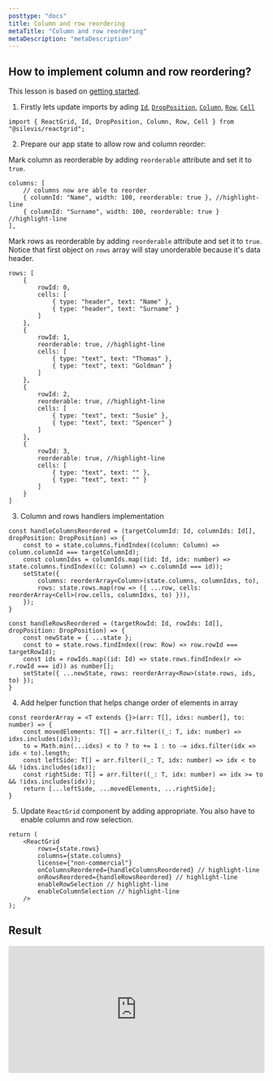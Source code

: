 ```yaml
---
posttype: "docs"
title: Column and row reordering
metaTitle: "Column and row reordering"
metaDescription: "metaDescription"
---
```


## How to implement column and row reordering?

This lesson is based on [getting started](link).

1. Firstly lets update imports by ading [`Id`](link), [`DropPosition`](link), [`Column`](link), [`Row`](link), [`Cell`](link)

```tsx
import { ReactGrid, Id, DropPosition, Column, Row, Cell } from "@silevis/reactgrid";
```

2. Prepare our app state to allow row and column reorder:

Mark column as reorderable by adding `reorderable` attribute and set it to `true`.

```tsx
columns: [
	// columns now are able to reorder
	{ columnId: "Name", width: 100, reorderable: true }, //highlight-line
	{ columnId: "Surname", width: 100, reorderable: true } //highlight-line
],
```

Mark rows as reorderable by adding `reorderable` attribute and set it to `true`. 
Notice that first object on `rows` array will stay unorderable because it's data header.

```tsx
rows: [
	{
		rowId: 0,
		cells: [
			{ type: "header", text: "Name" },
			{ type: "header", text: "Surname" }
		]
	},
	{
		rowId: 1,
		reorderable: true, //highlight-line
		cells: [
			{ type: "text", text: "Thomas" },
			{ type: "text", text: "Goldman" }
		]
	},
	{
		rowId: 2,
		reorderable: true, //highlight-line
		cells: [
			{ type: "text", text: "Susie" },
			{ type: "text", text: "Spencer" }
		]
	},
	{
		rowId: 3,
		reorderable: true, //highlight-line
		cells: [
			{ type: "text", text: "" }, 
			{ type: "text", text: "" }
		]
	}
]
```

3. Column and rows handlers implementation

```tsx
const handleColumnsReordered = (targetColumnId: Id, columnIds: Id[], dropPosition: DropPosition) => {
	const to = state.columns.findIndex((column: Column) => column.columnId === targetColumnId);
	const columnIdxs = columnIds.map((id: Id, idx: number) => state.columns.findIndex((c: Column) => c.columnId === id));
	setState({
		columns: reorderArray<Column>(state.columns, columnIdxs, to),
		rows: state.rows.map(row => ({ ...row, cells: reorderArray<Cell>(row.cells, columnIdxs, to) })),
	});
}

const handleRowsReordered = (targetRowId: Id, rowIds: Id[], dropPosition: DropPosition) => {
	const newState = { ...state };
	const to = state.rows.findIndex((row: Row) => row.rowId === targetRowId);
	const ids = rowIds.map((id: Id) => state.rows.findIndex(r => r.rowId === id)) as number[];
	setState({ ...newState, rows: reorderArray<Row>(state.rows, ids, to) });
}
```

4. Add helper function that helps change order of elements in array

```tsx
const reorderArray = <T extends {}>(arr: T[], idxs: number[], to: number) => {
	const movedElements: T[] = arr.filter((_: T, idx: number) => idxs.includes(idx));
	to = Math.min(...idxs) < to ? to += 1 : to -= idxs.filter(idx => idx < to).length;
	const leftSide: T[] = arr.filter((_: T, idx: number) => idx < to && !idxs.includes(idx));
	const rightSide: T[] = arr.filter((_: T, idx: number) => idx >= to && !idxs.includes(idx));
	return [...leftSide, ...movedElements, ...rightSide];
}
```

5. Update `ReactGrid` component by adding appropriate. You also have to enable column and row selection.

```tsx
return (
	<ReactGrid
		rows={state.rows}
		columns={state.columns}
		license={"non-commercial"}
		onColumnsReordered={handleColumnsReordered} // highlight-line
		onRowsReordered={handleRowsReordered} // highlight-line
		enableRowSelection // highlight-line
      	enableColumnSelection // highlight-line
	/>
);
```

## Result

<iframe
	src="https://codesandbox.io/embed/reactgrid-getting-started-4x3xc?fontsize=14&hidenavigation=1&theme=dark"
	style="width:100%; height:250px; border:0; border-radius: 4px; overflow:hidden;"
	title="reactgrid-columns-and-rows-reorder"
	allow="geolocation; microphone; camera; midi; vr; accelerometer; gyroscope; payment; ambient-light-sensor; encrypted-media; usb"
	sandbox="allow-modals allow-forms allow-popups allow-scripts allow-same-origin"
></iframe>
